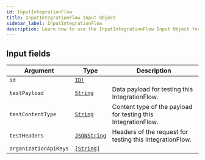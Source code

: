 ```yaml
---
id: InputIntegrationFlow
title: InputIntegrationFlow Input Object
sidebar_label: InputIntegrationFlow
description: Learn how to use the InputIntegrationFlow Input Object for Prismatic's API.
---
```


## Input fields

| Argument              | Type                                             | Description                                                   |
| --------------------- | ------------------------------------------------ | ------------------------------------------------------------- |
| `id`                  | [`ID!`](api/schema/scalar/ID.mdx)                |                                                               |
| `testPayload`         | [`String`](api/schema/scalar/String.mdx)         | Data payload for testing this IntegrationFlow.                |
| `testContentType`     | [`String`](api/schema/scalar/String.mdx)         | Content type of the payload for testing this IntegrationFlow. |
| `testHeaders`         | [`JSONString`](api/schema/scalar/JSONString.mdx) | Headers of the request for testing this IntegrationFlow.      |
| `organizationApiKeys` | [`[String]`](api/schema/scalar/String.mdx)       |                                                               |
